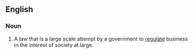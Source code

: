 ==English==

===Noun===
{{en-noun|sg=[[red]] [[letter]] [[law]]}}

# A law that is a large scale attempt by a government to [[regulate]] business in the interest of society at large.